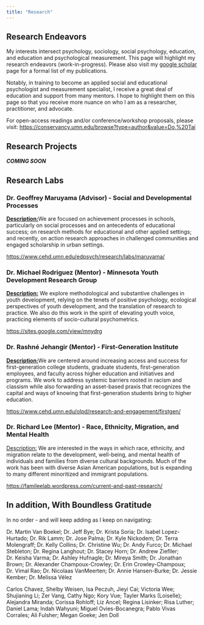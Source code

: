 ```yaml
---
title: "Research"
---
```


## Research Endeavors

My interests intersect psychology, sociology, social psychology, education, and education and psychological measurement. This page will highlight my research endeavors (work-in-progress). Please also visit my [google scholar](https://scholar.google.com/citations?hl=en&user=kAJcm38AAAAJ&view_op=list_works&sortby=pubdate) page for a formal list of my publications.

Notably, in training to become an applied social and educational psychologist and measurement specialist, I receive a great deal of education and support from many mentors. I hope to highlight them on this page so that you receive more nuance on who I am as a researcher, practitioner, and advocate.

For open-access readings and/or conference/workshop proposals, please visit: <https://conservancy.umn.edu/browse?type=author&value=Do,%20Tai>

## Research Projects

***COMING SOON***

## Research Labs

### Dr. Geoffrey Maruyama (Advisor) - Social and Developmental Processes

[**Description:**]{.underline}We are focused on achievement processes in schools, particularly on social processes and on antecedents of educational success; on research methods for educational and other applied settings; and recently, on action research approaches in challenged communities and engaged scholarship in urban settings.

<https://www.cehd.umn.edu/edpsych/research/labs/maruyama/>

### **Dr. Michael Rodriguez (Mentor) - Minnesota Youth Development Research Group**

[**Description:**]{.underline} We explore methodological and substantive challenges in youth development, relying on the tenets of positive psychology, ecological perspectives of youth development, and the translation of research to practice. We also do this work in the spirit of elevating youth voice, practicing elements of socio-cultural psychometrics.

<https://sites.google.com/view/mnydrg>

### Dr. Rashné Jehangir (Mentor) - First-Generation Institute

[**Description:**]{.underline}We are centered around increasing access and success for first-generation college students, graduate students, first-generation employees, and faculty across higher education and initiatives and programs. We work to address systemic barriers rooted in racism and classism while also forwarding an asset-based praxis that recognizes the capital and ways of knowing that first-generation students bring to higher education.

<https://www.cehd.umn.edu/olpd/research-and-engagement/firstgen/>

### Dr. Richard Lee (Mentor) - Race, Ethnicity, Migration, and Mental Health

[Description:]{.underline} We are interested in the ways in which race, ethnicity, and migration relate to the development, well-being, and mental health of individuals and families from diverse cultural backgrounds. Much of the work has been with diverse Asian American populations, but is expanding to many different minoritized and immigrant populations.

<https://famileelab.wordpress.com/current-and-past-research/>

## In addition, With Boundless Gratitude

In no order - and will keep adding as I keep on navigating:

Dr. Martin Van Boekel; Dr. Jeff Bye; Dr. Krista Soria; Dr. Isabel Lopez-Hurtado; Dr. Rik Lamm; Dr. Jose Palma; Dr. Kyle Nickodem; Dr. Terra Molengraff; Dr. Kelly Collins; Dr. Christine Wu; Dr. Andy Furco; Dr. Michael Stebleton; Dr. Regina Langhout; Dr. Stacey Horn; Dr. Andrew Ziefller; Dr. Keisha Varma; Dr. Ashley Hufnagle; Dr. Mireya Smith; Dr. Jonathan Brown; Dr. Alexander Champoux-Crowley; Dr. Erin Crowley-Champoux; Dr. Vimal Rao; Dr. Nicolaas VanMeerten; Dr. Annie Hansen-Burke; Dr. Jessie Kember; Dr. Melissa Vélez

Carlos Chavez, Shelby Weisen, Isa Peczuh, Jieyi Cai; Victoria Wee; Shujianing Li; Zer Vang, Cathy Ngo; Kory Vue; Tayler Marks (Loiselle); Alejandra Miranda; Corissa Rohloff; Liz Ancel; Regina Lisinker; Risa Luther; Daniel Lama; Indah Wahyuni; Miguel Ovies-Bocanegra; Pablo Vivas Corrales; Ali Fulsher; Megan Goeke; Jen Doll

